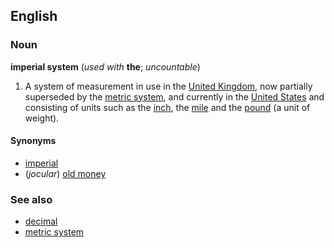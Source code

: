 ==English==
===Noun===
'''imperial system''' (''used with'' '''the'''; ''uncountable'')

#A system of measurement in use in the [[United Kingdom]], now partially superseded by the [[metric system]], and currently in the [[United States]] and consisting of units such as the [[inch]], the [[mile]] and the [[pound]] (a unit of weight).

====Synonyms====
*[[imperial]]
*(''jocular'') [[old money]]

===See also===
*[[decimal]]
*[[metric system]]